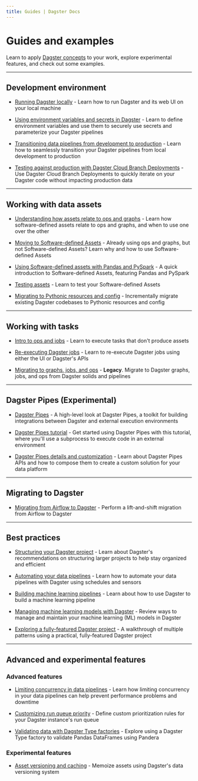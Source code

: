 ```yaml
---
title: Guides | Dagster Docs
---
```


# Guides and examples

Learn to apply [Dagster concepts](/concepts) to your work, explore experimental features, and check out some examples.

---

## Development environment

- [Running Dagster locally](/guides/running-dagster-locally) - Learn how to run Dagster and its web UI on your local machine

- [Using environment variables and secrets in Dagster](/guides/dagster/using-environment-variables-and-secrets) - Learn to define environment variables and use them to securely use secrets and parameterize your Dagster pipelines

- [Transitioning data pipelines from development to production](/guides/dagster/transitioning-data-pipelines-from-development-to-production) - Learn how to seamlessly transition your Dagster pipelines from local development to production

- [Testing against production with Dagster Cloud Branch Deployments](/guides/dagster/branch_deployments) - Use Dagster Cloud Branch Deployments to quickly iterate on your Dagster code without impacting production data

---

## Working with data assets

- [Understanding how assets relate to ops and graphs](/guides/dagster/how-assets-relate-to-ops-and-graphs) - Learn how software-defined assets relate to ops and graphs, and when to use one over the other

- [Moving to Software-defined Assets](/guides/dagster/enriching-with-software-defined-assets) - Already using ops and graphs, but not Software-defined Assets? Learn why and how to use Software-defined Assets

- [Using Software-defined assets with Pandas and PySpark](/guides/dagster/software-defined-assets) - A quick introduction to Software-defined Assets, featuring Pandas and PySpark

- [Testing assets](/guides/dagster/testing-assets) - Learn to test your Software-defined Assets

- [Migrating to Pythonic resources and config](/guides/dagster/migrating-to-pythonic-resources-and-config) - Incrementally migrate existing Dagster codebases to Pythonic resources and config

---

## Working with tasks

- [Intro to ops and jobs](/guides/dagster/intro-to-ops-jobs) - Learn to execute tasks that don't produce assets

- [Re-executing Dagster jobs](/guides/dagster/re-execution) - Learn to re-execute Dagster jobs using either the UI or Dagster's APIs

- [Migrating to graphs, jobs, and ops](https://legacy-versioned-docs.dagster.dagster-docs.io/0.15.7/guides/dagster/graph_job_op) - **Legacy**. Migrate to Dagster graphs, jobs, and ops from Dagster solids and pipelines

---

## Dagster Pipes (Experimental)

- [Dagster Pipes](/guides/dagster-pipes) - A high-level look at Dagster Pipes, a toolkit for building integrations between Dagster and external execution environments

- [Dagster Pipes tutorial](/guides/dagster-pipes/subprocess) - Get started using Dagster Pipes with this tutorial, where you'll use a subprocess to execute code in an external environment

- [Dagster Pipes details and customization](/guides/dagster-pipes/dagster-pipes-details-and-customization) - Learn about Dagster Pipes APIs and how to compose them to create a custom solution for your data platform

---

## Migrating to Dagster

- [Migrating from Airflow to Dagster](/integrations/airflow/migrating-to-dagster) - Perform a lift-and-shift migration from Airflow to Dagster

---

## Best practices

- [Structuring your Dagster project](/guides/dagster/recommended-project-structure) - Learn about Dagster's recommendations on structuring larger projects to help stay organized and efficient

- [Automating your data pipelines](/guides/dagster/automating-pipelines) - Learn how to automate your data pipelines with Dagster using schedules and sensors

- [Building machine learning pipelines](/guides/dagster/ml-pipeline) - Learn about how to use Dagster to build a machine learning pipeline

- [Managing machine learning models with Dagster](/guides/dagster/managing-ml) - Review ways to manage and maintain your machine learning (ML) models in Dagster

- [Exploring a fully-featured Dagster project](/guides/dagster/example_project) - A walkthrough of multiple patterns using a practical, fully-featured Dagster project

---

## Advanced and experimental features

### Advanced features

- [Limiting concurrency in data pipelines](/guides/limiting-concurrency-in-data-pipelines) - Learn how limiting concurrency in your data pipelines can help prevent performance problems and downtime

- [Customizing run queue priority](/guides/customizing-run-queue-priority) - Define custom prioritization rules for your Dagster instance's run queue

- [Validating data with Dagster Type factories](/guides/dagster/dagster_type_factories) - Explore using a Dagster Type factory to validate Pandas DataFrames using Pandera

### Experimental features

- [Asset versioning and caching](/guides/dagster/asset-versioning-and-caching) - Memoize assets using Dagster's data versioning system

[def]: /guides/dagster/
